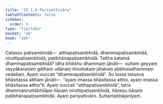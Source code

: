 ```yaml
---
title: "15.1.6 Pariyattivāra"
tableOfContents: false
sidebar:
  order: 6
type: "tipitaka"
basket: "ab"
book: "vbh"
---
```



<DynamicBreadcrumb />

<Division number="724" book="vbh" bookNo="30" page="308">

<Paragraph number="2124" book="vbh">
Catasso paṭisambhidā—  atthapaṭisambhidā, dhammapaṭisambhidā, niruttipaṭisambhidā, paṭibhānapaṭisambhidā.
</Paragraph>

<Paragraph number="2125" book="vbh">
Tattha katamā dhammapaṭisambhidā? Idha bhikkhu dhammaṃ jānāti—  suttaṃ geyyaṃ veyyākaraṇaṃ gāthaṃ udānaṃ itivuttakaṃ jātakaṃ abbhutadhammaṃ vedallaṃ. Ayaṃ vuccati “dhammapaṭisambhidā”. So tassa tasseva bhāsitassa atthaṃ jānāti—  “ayaṃ imassa bhāsitassa attho, ayaṃ imassa bhāsitassa attho”ti. Ayaṃ vuccati “atthapaṭisambhidā”, tatra dhammaniruttābhilāpe ñāṇaṃ niruttipaṭisambhidā, ñāṇesu ñāṇaṃ paṭibhānapaṭisambhidā. Ayaṃ pariyattivāro.

</Paragraph>
</Division>

<Paragraph number="2126" type="center" book="vbh">
Suttantabhājanīyaṃ.
</Paragraph>